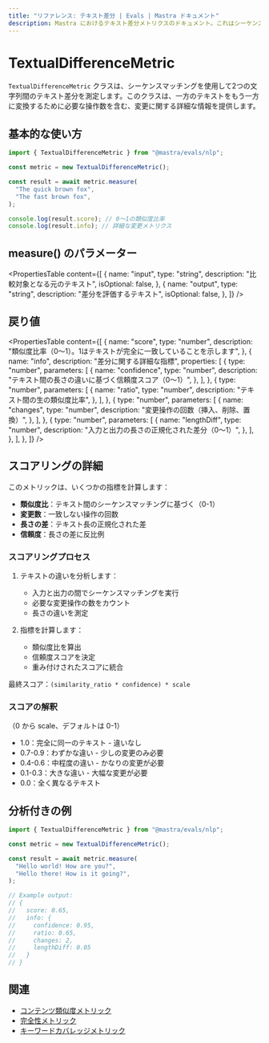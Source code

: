 ```yaml
---
title: "リファレンス: テキスト差分 | Evals | Mastra ドキュメント"
description: Mastra におけるテキスト差分メトリクスのドキュメント。これはシーケンスマッチングを用いて文字列間のテキスト差分を測定します。
---
```


# TextualDifferenceMetric

`TextualDifferenceMetric` クラスは、シーケンスマッチングを使用して2つの文字列間のテキスト差分を測定します。このクラスは、一方のテキストをもう一方に変換するために必要な操作数を含む、変更に関する詳細な情報を提供します。

## 基本的な使い方

```typescript
import { TextualDifferenceMetric } from "@mastra/evals/nlp";

const metric = new TextualDifferenceMetric();

const result = await metric.measure(
  "The quick brown fox",
  "The fast brown fox",
);

console.log(result.score); // 0〜1の類似度比率
console.log(result.info); // 詳細な変更メトリクス
```

## measure() のパラメーター

<PropertiesTable
  content={[
    {
      name: "input",
      type: "string",
      description: "比較対象となる元のテキスト",
      isOptional: false,
    },
    {
      name: "output",
      type: "string",
      description: "差分を評価するテキスト",
      isOptional: false,
    },
  ]}
/>

## 戻り値

<PropertiesTable
  content={[
    {
      name: "score",
      type: "number",
      description:
        "類似度比率（0～1）。1はテキストが完全に一致していることを示します",
    },
    {
      name: "info",
      description: "差分に関する詳細な指標",
      properties: [
        {
          type: "number",
          parameters: [
            {
              name: "confidence",
              type: "number",
              description: "テキスト間の長さの違いに基づく信頼度スコア（0～1）",
            },
          ],
        },
        {
          type: "number",
          parameters: [
            {
              name: "ratio",
              type: "number",
              description: "テキスト間の生の類似度比率",
            },
          ],
        },
        {
          type: "number",
          parameters: [
            {
              name: "changes",
              type: "number",
              description: "変更操作の回数（挿入、削除、置換）",
            },
          ],
        },
        {
          type: "number",
          parameters: [
            {
              name: "lengthDiff",
              type: "number",
              description: "入力と出力の長さの正規化された差分（0～1）",
            },
          ],
        },
      ],
    },
  ]}
/>

## スコアリングの詳細

このメトリックは、いくつかの指標を計算します：

- **類似度比**：テキスト間のシーケンスマッチングに基づく（0-1）
- **変更数**：一致しない操作の回数
- **長さの差**：テキスト長の正規化された差
- **信頼度**：長さの差に反比例

### スコアリングプロセス

1. テキストの違いを分析します：

   - 入力と出力の間でシーケンスマッチングを実行
   - 必要な変更操作の数をカウント
   - 長さの違いを測定

2. 指標を計算します：
   - 類似度比を算出
   - 信頼度スコアを決定
   - 重み付けされたスコアに統合

最終スコア：`(similarity_ratio * confidence) * scale`

### スコアの解釈

（0 から scale、デフォルトは 0-1）

- 1.0：完全に同一のテキスト - 違いなし
- 0.7-0.9：わずかな違い - 少しの変更のみ必要
- 0.4-0.6：中程度の違い - かなりの変更が必要
- 0.1-0.3：大きな違い - 大幅な変更が必要
- 0.0：全く異なるテキスト

## 分析付きの例

```typescript
import { TextualDifferenceMetric } from "@mastra/evals/nlp";

const metric = new TextualDifferenceMetric();

const result = await metric.measure(
  "Hello world! How are you?",
  "Hello there! How is it going?",
);

// Example output:
// {
//   score: 0.65,
//   info: {
//     confidence: 0.95,
//     ratio: 0.65,
//     changes: 2,
//     lengthDiff: 0.05
//   }
// }
```

## 関連

- [コンテンツ類似度メトリック](./content-similarity)
- [完全性メトリック](./completeness)
- [キーワードカバレッジメトリック](./keyword-coverage)
